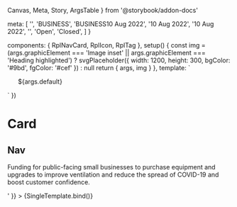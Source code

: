  Canvas,
  Meta,
  Story,
  ArgsTable
} from '@storybook/addon-docs'

  meta: [
    '',
    '<span class="rpl-card__topic">BUSINESS</span>',
    '<span class="rpl-card__topic">BUSINESS</span><span>10 Aug 2022</span>',
    '<span>10 Aug 2022</span>',
    '<RplTag variant="neutral" label="Event"></RplTag><span>10 Aug 2022</span>',
    '<RplTag variant="neutral" label="Grant"></RplTag>',
    '<RplTag variant="neutral" label="Grant"></RplTag><RplIcon class="rpl-icon--colour-success" name="icon-check-circle-filled"></RplIcon><span>Open</span>',
    '<RplTag variant="neutral" label="Grant"></RplTag><RplIcon class="rpl-icon--colour-error" name="icon-cancel-circle-filled"></RplIcon><span>Closed</span>',
  ]
}

  components: { RplNavCard, RplIcon, RplTag },
  setup() {
    const img = (args.graphicElement === 'Image inset' || args.graphicElement === 'Heading highlighted')
      ? svgPlaceholder({ width: 1200, height: 300, bgColor: '#9bd', fgColor: '#cef' }) : null
    return { args, img }
  },
  template: `
  <ul class="rpl-storybook__page rpl-grid">
    <RplNavCard
      v-for="(item, index) of args.number"
      :key="index"
      el="li"
      v-bind="args"
      class="rpl-col-12"
      :class="args.graphicElement === 'Image inset' ? 'rpl-card--inset' : null"
      :image="img"
      :highlight="args.graphicElement === 'Heading highlighted'"
      :inset="args.graphicElement === 'Image inset'"
    >
      <template #meta>
        ${args.meta}
      </template>
      ${args.default}
    </RplNavCard>
  </ul>
  `
})

<Meta title='Components/Navigation/Card' component={RplNavCard} />

# Card

<ArgsTable of={RplNavCard} />

## Nav

<Canvas>
  <Story
    name='Nav'
    play={a11yStoryCheck}
    parameters={{
      backgrounds: {
        default: 'light',
      },
    }}
    argTypes={{
      number: {
        control: { type: 'select' },
        options: [1, 2, 4, 8],
        defaultValue: 1
      },
      graphicElement: {
        control: 'radio',
        options: ['Image inset', 'Heading highlighted', 'None'],
        defaultValue: 'Image inset'
      },
      image: {
        table: {
          disable: true
        }
      },
      inset: {
        table: {
          disable: true
        }
      },
      highlight: {
        table: {
          disable: true
        }
      },
      default: {
        control: 'text'
      },
      meta: {
        control: { type: 'select' },
        options: samples.meta,
        defaultValue: samples.meta[6]
      }
    }}
    args={{
      url: 'https://www.vic.gov.au',
      title: 'Small Business Ventilation Program',
      default: '<p>Funding for public-facing small businesses to purchase equipment and upgrades to improve ventilation and reduce the spread of COVID-19 and boost customer confidence.</p>'
    }}
  >
    {SingleTemplate.bind()}
  </Story>
</Canvas>
